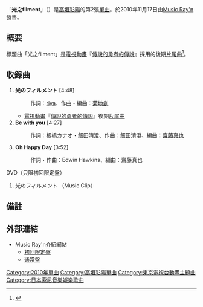 {{Infobox Single 
| Name           = 光のフィルメント
| Artist         = [[高垣彩陽|高垣彩陽]]
| Album          =
| A-side         = 
| B-side         = Be with you<br/>[[Oh_Happy_Day|Oh Happy Day]]
| Released       = 2010年11月17日
| Format         = [[單曲|單曲]]
| Recorded       = 2010年<br/>{{JPN}}
| Genre          = [[J-POP|J-POP]]（[[動畫歌曲|動畫歌曲]]）
| Length         = 13分13秒
| Label          = [[Music_Ray'n|Music Ray'n]]
| Writer         =  [[riya|riya]]（作詞 #1）<br/>[[菊地創|菊地創]]（作曲 #1）<br/>板橋カナオ（作詞 #2）<br/>飯田清澄（作詞・作曲 #2）<br/>Edwin Hawkins（作詞・作曲 #3）
| Producer       = 
| Certification  =
| Chart position = * 週間20位<small>（[[Oricon公信榜|Oricon]]）</small> 
* 每日15位<small>（Oricon）</small>
* 登場4回<small>（Oricon）</small>
* 24位<small>（[[COUNT_DOWN_TV|CDTV]]）</small>
* 登場2回<small>（CDTV）</small>
| Last single    =  [[有你的地方|有你的地方]]<br/>（2010年）
| This single    = '''光之filment'''<br/>（2010年）
| Next single    = [[寶物|寶物]]<br/>（2011年）
}}
「'''光之filment'''」（{{lang|ja|光のフィルメント}}）是[[高垣彩陽|高垣彩陽]]的第2張[[單曲|單曲]]。於2010年11月17日由[[Music_Ray'n|Music Ray'n]]發售。

== 概要 ==
標題曲「光之filment」是[[電視動畫|電視動畫]]『[[傳說的勇者的傳說|傳說的勇者的傳說]]』採用的後期[[主題曲|片尾曲]]<ref>{{Cite news|url=http://www.cdjournal.com/main/news/takagaki-ayahi/33996|title=声優アーティスト界の新たな歌姫、高垣彩陽が2ndシングルを発表！|publisher=音楽出版社|work=CDジャーナル|date=2010-09-17|accessdate=2011-05-06|archive-date=2010-09-19|archive-url=https://web.archive.org/web/20100919022644/http://www.cdjournal.com/main/news/takagaki-ayahi/33996|dead-url=no}}</ref>。

== 收錄曲 ==
# '''光のフィルメント''' [4:48]
#: 作詞：[[riya|riya]]、作曲・編曲：[[菊地創|菊地創]]
#* [[電視動畫|電視動畫]]『[[傳說的勇者的傳說|傳說的勇者的傳說]]』後期[[主題曲|片尾曲]]
# '''Be with you''' [4:27]
#: 作詞：板橋カナオ・飯田清澄、作曲：飯田清澄、編曲：[[齋藤真也|齋藤真也]]
# '''Oh Happy Day''' [3:52]
#: 作詞・作曲：Edwin Hawkins、編曲：齋藤真也

; DVD（只限初回限定盤）
# 光のフィルメント （Music Clip）

== 備註 ==
{{Reflist}}

== 外部連結 ==
* Music Ray'n介紹網站
** [http://www.sonymusic.co.jp/Music/Arch/MR/ayahitakagaki/SMCL-222/index.html 初回限定盤]{{Wayback|url=http://www.sonymusic.co.jp/Music/Arch/MR/ayahitakagaki/SMCL-222/index.html |date=20101119091110 }}
** [http://www.sonymusic.co.jp/Music/Arch/MR/ayahitakagaki/SMCL-224/index.html 通常盤]{{Wayback|url=http://www.sonymusic.co.jp/Music/Arch/MR/ayahitakagaki/SMCL-224/index.html |date=20101119091115 }}
{{高垣彩陽}}
{{DEFAULTSORT:Hikari no filment}}
[[Category:2010年單曲|Category:2010年單曲]]
[[Category:高垣彩陽單曲|Category:高垣彩陽單曲]]
[[Category:東京電視台動畫主題曲|Category:東京電視台動畫主題曲]]
[[Category:日本索尼音樂娛樂歌曲|Category:日本索尼音樂娛樂歌曲]]